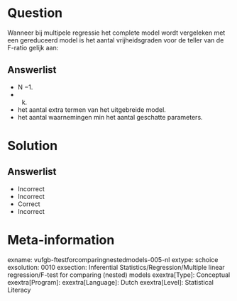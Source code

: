 Question
========

Wanneer bij multipele regressie het complete model wordt vergeleken met een gereduceerd model is het aantal vrijheidsgraden voor de teller van de F-ratio gelijk aan:
  
Answerlist
----------
* N −1.
* k.
* het aantal extra termen van het uitgebreide model.
* het aantal waarnemingen min het aantal geschatte parameters.

Solution
========

Answerlist
----------
* Incorrect
* Incorrect
* Correct
* Incorrect

Meta-information
================
exname: vufgb-ftestforcomparingnestedmodels-005-nl
extype: schoice
exsolution: 0010
exsection: Inferential Statistics/Regression/Multiple linear regression/F-test for comparing (nested) models
exextra[Type]: Conceptual
exextra[Program]: 
exextra[Language]: Dutch
exextra[Level]: Statistical Literacy